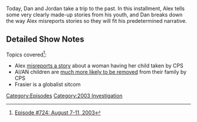 {{DEFAULTSORT:
    #_EPISODE_0724:August 7-11, 2003
}}{{Episode
    | title             = August 7-11, 2003
    | caption           = Listen to this episode on [https://knowledgefight.libsyn.com/724-august-7-11-2003 Libsyn] [https://open.spotify.com/episode/6m5JtWyWQjosn3Z5dPFrXe Spotify], Read the [[Transcript/724: August 7-11, 2003|Unofficial Transcript]]
    | episodeNumber     = 724
    | length            = 01:28:12
    | airDate           = September 12, 2022
    | coverageStartDate = August 7, 2003
    | coverageEndDate   = August 11, 2003
    | episodeType       = [[:Category:2003 Investigation|2003 Investigation]]
    | appearance        = [[Paul Joseph Watson]], [[David Kelly]]
    | previousEpisode   = [[723: September 8, 2022]]
    | nextEpisode       = [[725: September 13-14, 2022]]
}}

{{Stub}}

Today, Dan and Jordan take a trip to the past.  In this installment, Alex tells some very clearly made-up stories from his youth, and Dan breaks down the way Alex misreports stories so they will fit his predetermined narrative.

==Detailed Show Notes==

Topics covered<ref>[https://knowledgefight.com/research/2022/9/11/episode-724-august-7-11-2003 Episode #724: August 7-11, 2003]</ref>:

*Alex [https://co.cos.general.narkive.com/kcbQpnhe/socialist-services-steals-baby misreports a story] about a woman having her child taken by CPS
*AI/AN children are [https://www.nicwa.org/wp-content/uploads/2017/09/Disproportionality-Table.pdf much more likely to be removed] from their family by CPS
*Frasier is a globalist sitcom

[[Category:Episodes]]
[[Category:2003 Investigation]]

